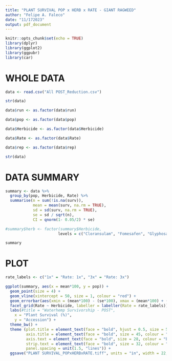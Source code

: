 ```yaml
---
title: "PLANT SURVIVAL POP x HERB x RATE - GIANT RAGWEED"
author: "Felipe A. Faleco"
date: "11/172023"
output: pdf_document
---
```


```r

knitr::opts_chunk$set(echo = TRUE)
library(dplyr)
library(ggplot2)
library(ggpubr)
library(car)

```


# WHOLE DATA

```r

data <- read.csv("All POST_Reduction.csv")

str(data)

data$run <- as.factor(data$run)

data$pop <- as.factor(data$pop)

data$Herbicide <- as.factor(data$Herbicide)

data$Rate <- as.factor(data$Rate)

data$rep <- as.factor(data$rep)

str(data)

```


# DATA SUMMARY

```r

summary <- data %>% 
  group_by(pop, Herbicide, Rate) %>% 
  summarise(n = sum(!is.na(surv)), 
            mean = mean(surv, na.rm = TRUE), 
            sd = sd(surv, na.rm = TRUE),
            se = sd / sqrt(n),
            CI = qnorm(1- 0.05/2) * se)

#summary$herb <- factor(summary$Herbicide,
                       levels = c("Cloransulam", "Fomesafen", "Glyphosate"))

summary

```



# PLOT

```r

rate_labels <- c("1x" = "Rate: 1x", "3x" = "Rate: 3x")

ggplot(summary, aes(x = mean*100, y = pop)) + 
  geom_point(size = 4) + 
  geom_vline(xintercept = 50, size = 1, colour = "red") +
  geom_errorbar(aes(xmin = (mean*100) - (se*100), xmax = (mean*100) + (se*100), width = 0.4)) + 
  facet_grid(Rate ~ Herbicide, labeller = labeller(Rate = rate_labels))  +
  labs(#title = "Waterhemp Survivorship - POST", 
    x = "Plant Survival (%)", 
    y = "Accession") + 
  theme_bw() + 
  theme (plot.title = element_text(face = "bold", hjust = 0.5, size = 50, colour = "darkgreen"), 
         axis.title = element_text(face = "bold", size = 45, colour = "darkgreen"), 
         axis.text = element_text(face = "bold", size = 28, colour = "black"),
         strip.text = element_text(face = "bold", size = 32, colour = "black"),
         panel.spacing = unit(1.5, "lines")) +
  ggsave("PLANT SURVIVAL_POPxHERBxRATE.tiff", units = "in", width = 22, height = 15, dpi = 600, compression = "lzw")
  

```


